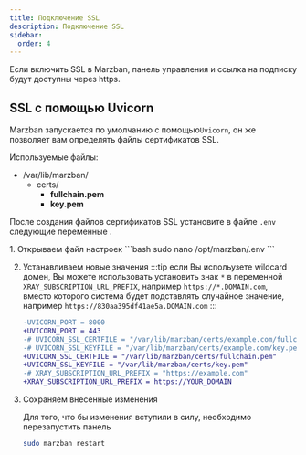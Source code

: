 ```yaml
---
title: Подключение SSL
description: Подключение SSL
sidebar:
  order: 4
---
```



Если включить SSL в Marzban, панель управления и ссылка на подписку будут доступны через https.

## SSL с помощью Uvicorn

Marzban запускается по умолчанию с помощью`Uvicorn`, он же позволяет вам определять файлы сертификатов SSL.

Используемые файлы:

<FileTree>

- /var/lib/marzban/
  - certs/ 
    - **fullchain.pem** 
    - **key.pem**
</FileTree>

После создания файлов сертификатов SSL установите в файле `.env` следующие переменные .

<Steps>
1. Открываем файл настроек
	```bash
	sudo nano /opt/marzban/.env
	```

2. Устанавливаем новые значения
   :::tip
   если Вы испольузете wildcard домен, Вы можете использовать установить знак `*` в переменной `XRAY_SUBSCRIPTION_URL_PREFIX`,
   например `https://*.DOMAIN.com`, вместо которого система будет подставлять случайное значение, например `https://830aa395df41ae5a.DOMAIN.com`
   :::
   ```diff
   -UVICORN_PORT = 8000
   +UVICORN_PORT = 443
   -# UVICORN_SSL_CERTFILE = "/var/lib/marzban/certs/example.com/fullchain.pem"
   -# UVICORN_SSL_KEYFILE = "/var/lib/marzban/certs/example.com/key.pem"
   +UVICORN_SSL_CERTFILE = "/var/lib/marzban/certs/fullchain.pem"
   +UVICORN_SSL_KEYFILE = "/var/lib/marzban/certs/key.pem"
   -# XRAY_SUBSCRIPTION_URL_PREFIX = "https://example.com"
   +XRAY_SUBSCRIPTION_URL_PREFIX = https://YOUR_DOMAIN
   ```
3. Сохраняем внесенные изменения

   Для того, что бы изменения вступили в силу, необходимо перезапустить панель

   ```bash
   sudo marzban restart
   ```

</Steps>
